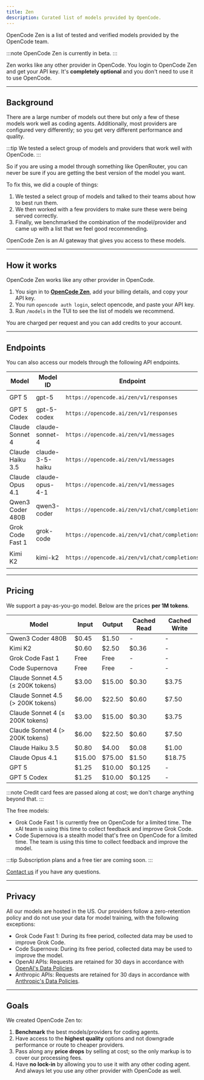 ```yaml
---
title: Zen
description: Curated list of models provided by OpenCode.
---
```



OpenCode Zen is a list of tested and verified models provided by the OpenCode team.

:::note
OpenCode Zen is currently in beta.
:::

Zen works like any other provider in OpenCode. You login to OpenCode Zen and get
your API key. It's **completely optional** and you don't need to use it to use
OpenCode.

---

## Background

There are a large number of models out there but only a few of
these models work well as coding agents. Additionally, most providers are
configured very differently; so you get very different performance and quality.

:::tip
We tested a select group of models and providers that work well with OpenCode.
:::

So if you are using a model through something like OpenRouter, you can never be
sure if you are getting the best version of the model you want.

To fix this, we did a couple of things:

1. We tested a select group of models and talked to their teams about how to
   best run them.
2. We then worked with a few providers to make sure these were being served
   correctly.
3. Finally, we benchmarked the combination of the model/provider and came up
   with a list that we feel good recommending.

OpenCode Zen is an AI gateway that gives you access to these models.

---

## How it works

OpenCode Zen works like any other provider in OpenCode.

1. You sign in to **<a href={console}>OpenCode Zen</a>**, add your billing
   details, and copy your API key.
2. You run `opencode auth login`, select opencode, and paste your API key.
3. Run `/models` in the TUI to see the list of models we recommend.

You are charged per request and you can add credits to your account.

---

## Endpoints

You can also access our models through the following API endpoints.

| Model            | Model ID         | Endpoint                                      | AI SDK Package              |
| ---------------- | ---------------- | --------------------------------------------- | --------------------------- |
| GPT 5            | gpt-5            | `https://opencode.ai/zen/v1/responses`        | `@ai-sdk/openai`            |
| GPT 5 Codex      | gpt-5-codex      | `https://opencode.ai/zen/v1/responses`        | `@ai-sdk/openai`            |
| Claude Sonnet 4  | claude-sonnet-4  | `https://opencode.ai/zen/v1/messages`         | `@ai-sdk/anthropic`         |
| Claude Haiku 3.5 | claude-3-5-haiku | `https://opencode.ai/zen/v1/messages`         | `@ai-sdk/anthropic`         |
| Claude Opus 4.1  | claude-opus-4-1  | `https://opencode.ai/zen/v1/messages`         | `@ai-sdk/anthropic`         |
| Qwen3 Coder 480B | qwen3-coder      | `https://opencode.ai/zen/v1/chat/completions` | `@ai-sdk/openai-compatible` |
| Grok Code Fast 1 | grok-code        | `https://opencode.ai/zen/v1/chat/completions` | `@ai-sdk/openai-compatible` |
| Kimi K2          | kimi-k2          | `https://opencode.ai/zen/v1/chat/completions` | `@ai-sdk/openai-compatible` |

---

## Pricing

We support a pay-as-you-go model. Below are the prices **per 1M tokens**.

| Model                             | Input  | Output | Cached Read | Cached Write |
| --------------------------------- | ------ | ------ | ----------- | ------------ |
| Qwen3 Coder 480B                  | $0.45  | $1.50  | -           | -            |
| Kimi K2                           | $0.60  | $2.50  | $0.36       | -            |
| Grok Code Fast 1                  | Free   | Free   | -           | -            |
| Code Supernova                    | Free   | Free   | -           | -            |
| Claude Sonnet 4.5 (≤ 200K tokens) | $3.00  | $15.00 | $0.30       | $3.75        |
| Claude Sonnet 4.5 (> 200K tokens) | $6.00  | $22.50 | $0.60       | $7.50        |
| Claude Sonnet 4 (≤ 200K tokens)   | $3.00  | $15.00 | $0.30       | $3.75        |
| Claude Sonnet 4 (> 200K tokens)   | $6.00  | $22.50 | $0.60       | $7.50        |
| Claude Haiku 3.5                  | $0.80  | $4.00  | $0.08       | $1.00        |
| Claude Opus 4.1                   | $15.00 | $75.00 | $1.50       | $18.75       |
| GPT 5                             | $1.25  | $10.00 | $0.125      | -            |
| GPT 5 Codex                       | $1.25  | $10.00 | $0.125      | -            |

:::note
Credit card fees are passed along at cost; we don't charge anything beyond that.
:::

The free models:

- Grok Code Fast 1 is currently free on OpenCode for a limited time. The xAI team is using this time to collect feedback and improve Grok Code.
- Code Supernova is a stealth model that's free on OpenCode for a limited time. The team is using this time to collect feedback and improve the model.

:::tip
Subscription plans and a free tier are coming soon.
:::

<a href={email}>Contact us</a> if you have any questions.

---

## Privacy

All our models are hosted in the US. Our providers follow a zero-retention policy and do not use your data for model training, with the following exceptions:

- Grok Code Fast 1: During its free period, collected data may be used to improve Grok Code.
- Code Supernova: During its free period, collected data may be used to improve
  the model.
- OpenAI APIs: Requests are retained for 30 days in accordance with [OpenAI's Data Policies](https://platform.openai.com/docs/guides/your-data).
- Anthropic APIs: Requests are retained for 30 days in accordance with [Anthropic's Data Policies](https://docs.anthropic.com/en/docs/claude-code/data-usage).

---

## Goals

We created OpenCode Zen to:

1. **Benchmark** the best models/providers for coding agents.
2. Have access to the **highest quality** options and not downgrade performance or route to cheaper providers.
3. Pass along any **price drops** by selling at cost; so the only markup is to cover our processing fees.
4. Have **no lock-in** by allowing you to use it with any other coding agent. And always let you use any other provider with OpenCode as well.
